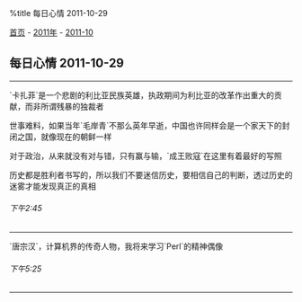 %title 每日心情 2011-10-29

[[../../../index|首页]] - [[../index|2011年]] - [[index|2011-10]]
==每日心情 2011-10-29==
----
`卡扎菲`是一个悲剧的利比亚民族英雄，执政期间为利比亚的改革作出重大的贡献，而非所谓残暴的独裁者

世事难料，如果当年`毛岸青`不那么英年早逝，中国也许同样会是一个家天下的封闭之国，就像现在的朝鲜一样

对于政治，从来就没有对与错，只有赢与输，`成王败寇`在这里有着最好的写照

历史都是胜利者书写的，所以我们不要迷信历史，要相信自己的判断，透过历史的迷雾才能发现真正的真相
======下午2:45======
----
`唐宗汉`，计算机界的传奇人物，我将来学习`Perl`的精神偶像
======下午5:25======
----

